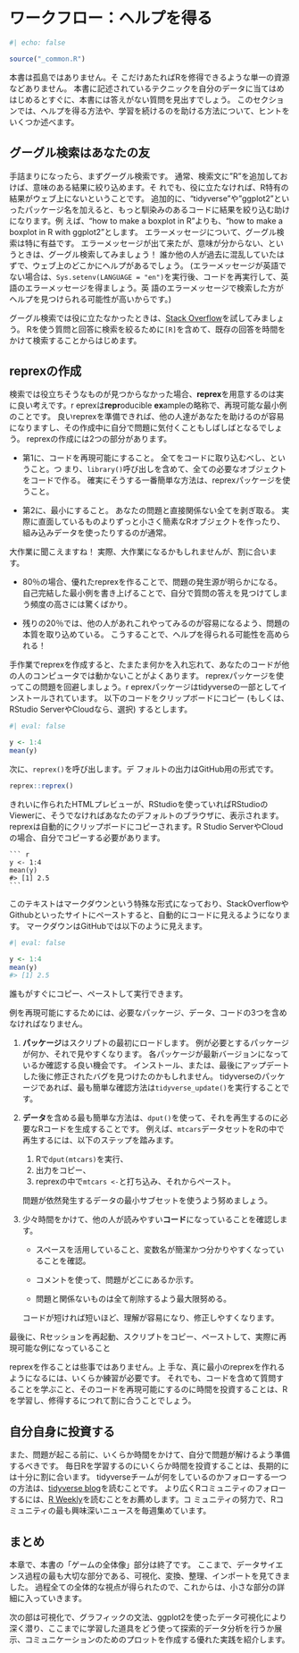 # ワークフロー：ヘルプを得る {#sec-workflow-getting-help}

```r
#| echo: false

source("_common.R")
```

本書は孤島ではありません。そ
こだけあたればRを修得できるような単一の資源などありません。
本書に記述されているテクニックを自分のデータに当てはめはじめるとすぐに、本書には答えがない質問を見出すでしょう。
このセクションでは、ヘルプを得る方法や、学習を続けるのを助ける方法について、ヒントをいくつか述べます。

## グーグル検索はあなたの友

手詰まりになったら、まずグーグル検索です。
通常、検索文に"R"を追加しておけば、意味のある結果に絞り込めます。そ
れでも、役に立たなければ、R特有の結果がウェブ上にないということです。
追加的に、"tidyverse"や"ggplot2"といったパッケージ名を加えると、もっと馴染みのあるコードに結果を絞り込む助けになります。例
えば、"how to make a boxplot in R"よりも、"how to make a boxplot in R with ggplot2"とします。
エラーメッセージについて、グーグル検索は特に有益です。
エラーメッセージが出て来たが、意味が分からない、というときは、グーグル検索してみましょう！
誰か他の人が過去に混乱していたはずで、ウェブ上のどこかにヘルプがあるでしょう。
(エラーメッセージが英語でない場合は、`Sys.setenv(LANGUAGE = "en")`を実行後、コードを再実行して、英語のエラーメッセージを得ましょう。英
語のエラーメッセージで検索した方がヘルプを見つけられる可能性が高いからです。)

グーグル検索では役に立たなかったときは、[Stack Overflow](https://stackoverflow.com)を試してみましょう。
Rを使う質問と回答に検索を絞るために`[R]`を含めて、既存の回答を時間をかけて検索することからはじめます。

## reprexの作成

検索では役立ちそうなものが見つからなかった場合、**reprex**を用意するのは実に良い考えです。r
eprexは**repr**oducible **ex**ampleの略称で、再現可能な最小例のことです。
良いreprexを準備できれば、他の人達があなたを助けるのが容易になりますし、その作成中に自分で問題に気付くこともしばしばとなるでしょう。
reprexの作成には2つの部分があります。

-   第1に、コードを再現可能にすること。
    全てをコードに取り込むべし、ということ。つ
    まり、`library()`呼び出しを含めて、全ての必要なオブジェクトをコードで作る。
    確実にそうする一番簡単な方法は、reprexパッケージを使うこと。

-   第2に、最小にすること。
    あなたの問題と直接関係ない全てを剥ぎ取る。
    実際に直面しているものよりずっと小さく簡素なRオブジェクトを作ったり、組み込みデータを使ったりするのが通常。

大作業に聞こえますね！
実際、大作業になるかもしれませんが、割に合います。

-   80％の場合、優れたreprexを作ることで、問題の発生源が明らかになる。
    自己完結した最小例を書き上げることで、自分で質問の答えを見つけてしまう頻度の高さには驚くばかり。

-   残りの20％では、他の人があれこれやってみるのが容易になるよう、問題の本質を取り込めている。
    こうすることで、ヘルプを得られる可能性を高められる！

手作業でreprexを作成すると、たまたま何かを入れ忘れて、あなたのコードが他の人のコンピュータでは動かないことがよくあります。
reprexパッケージを使ってこの問題を回避しましょう。r
eprexパッケージはtidyverseの一部としてインストールされています。
以下のコードをクリップボードにコピー (もしくは、RStudio ServerやCloudなら、選択) するとします。

```r
#| eval: false

y <- 1:4
mean(y)
```

次に、`reprex()`を呼び出します。デ
フォルトの出力はGitHub用の形式です。

``` r
reprex::reprex()
```

きれいに作られたHTMLプレビューが、RStudioを使っていればRStudioのViewerに、そうでなければあなたのデフォルトのブラウザに、表示されます。
reprexは自動的にクリップボードにコピーされます。R
Studio ServerやCloudの場合、自分でコピーする必要があります。

````         
``` r
y <- 1:4
mean(y)
#> [1] 2.5
```
````

このテキストはマークダウンという特殊な形式になっており、StackOverflowやGithubといったサイトにペーストすると、自動的にコードに見えるようになります。
マークダウンはGitHubでは以下のように見えます。

```r
#| eval: false

y <- 1:4
mean(y)
#> [1] 2.5
```

誰もがすぐにコピー、ペーストして実行できます。

例を再現可能にするためには、必要なパッケージ、データ、コードの3つを含めなければなりません。

1.  **パッケージ**はスクリプトの最初にロードします。
    例が必要とするパッケージが何か、それで見やすくなります。
    各パッケージが最新バージョンになっているか確認する良い機会です。
    インストール、または、最後にアップデートした後に修正されたバグを見つけたのかもしれません。
    tidyverseのパッケージであれば、最も簡単な確認方法は`tidyverse_update()`を実行することです。

2.  **データ**を含める最も簡単な方法は、`dput()`を使って、それを再生するのに必要なRコードを生成することです。
    例えば、`mtcars`データセットをRの中で再生するには、以下のステップを踏みます。

    1.  Rで`dput(mtcars)`を実行、
    2.  出力をコピー、
    3.  reprexの中で`mtcars <-`と打ち込み、それからペースト。

    問題が依然発生するデータの最小サブセットを使うよう努めましょう。

3.  少々時間をかけて、他の人が読みやすい**コード**になっていることを確認します。

    -   スペースを活用していること、変数名が簡潔かつ分かりやすくなっていることを確認。

    -   コメントを使って、問題がどこにあるか示す。

    -   問題と関係ないものは全て削除するよう最大限努める。

    コードが短ければ短いほど、理解が容易になり、修正しやすくなります。

最後に、Rセッションを再起動、スクリプトをコピー、ペーストして、実際に再現可能な例になっていること

reprexを作ることは些事ではありません。上
手な、真に最小のreprexを作れるようになるには、いくらか練習が必要です。
それでも、コードを含めて質問することを学ぶこと、そのコードを再現可能にするのに時間を投資することは、Rを学習し、修得するにつれて割に合うことでしょう。

## 自分自身に投資する

また、問題が起こる前に、いくらか時間をかけて、自分で問題が解けるよう準備するべきです。
毎日Rを学習するのにいくらか時間を投資することは、長期的には十分に割に合います。
tidyverseチームが何をしているのかフォローする一つの方法は、[tidyverse blog](https://www.tidyverse.org/blog/)を読むことです。
より広くRコミュニティのフォローするには、[R Weekly](https://rweekly.org)を読むことをお薦めします。コ
ミュニティの努力で、Rコミュニティの最も興味深いニュースを毎週集めています。

## まとめ

本章で、本書の「ゲームの全体像」部分は終了です。
ここまで、データサイエンス過程の最も大切な部分である、可視化、変換、整理、インポートを見てきました。
過程全ての全体的な視点が得られたので、これからは、小さな部分の詳細に入っていきます。

次の部は可視化で、グラフィックの文法、ggplot2を使ったデータ可視化により深く潜り、ここまでに学習した道具をどう使って探索的データ分析を行うか展示、コミュニケーションのためのプロットを作成する優れた実践を紹介します。
